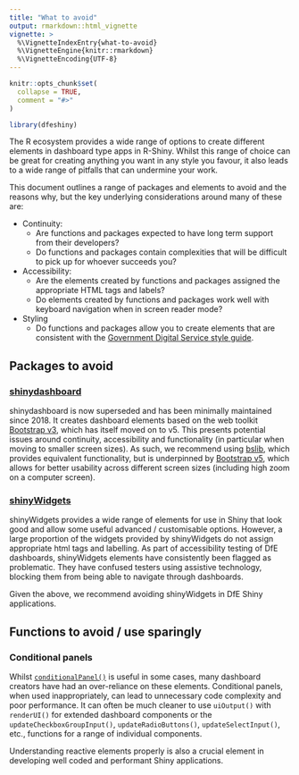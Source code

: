 ```yaml
---
title: "What to avoid"
output: rmarkdown::html_vignette
vignette: >
  %\VignetteIndexEntry{what-to-avoid}
  %\VignetteEngine{knitr::rmarkdown}
  %\VignetteEncoding{UTF-8}
---
```


```r
knitr::opts_chunk$set(
  collapse = TRUE,
  comment = "#>"
)
```

```r
library(dfeshiny)
```

The R ecosystem provides a wide range of options to create different elements in dashboard type 
apps in R-Shiny. Whilst this range of choice can be great for creating anything you want in any 
style you favour, it also leads to a wide range of pitfalls that can undermine your work.

This document outlines a range of packages and elements to avoid and the reasons why, but the key
underlying considerations around many of these are:

- Continuity: 
  - Are functions and packages expected to have long term support from their developers?
  - Do functions and packages contain complexities that will be difficult to pick up for whoever 
  succeeds you?
- Accessibility:
  - Are the elements created by functions and packages assigned the appropriate HTML tags and 
  labels?
  - Do elements created by functions and packages work well with keyboard navigation when in 
  screen reader mode?
- Styling
  - Do functions and packages allow you to create elements that are consistent with the [Government Digital Service style guide](https://www.gov.uk/guidance/style-guide).
  
  
## Packages to avoid

### [shinydashboard](https://rstudio.github.io/shinydashboard/index.html)

shinydashboard is now superseded and has been minimally maintained since 2018. It creates dashboard
elements based on the web toolkit [Bootstrap v3](https://getbootstrap.com/docs/3.3/), which has 
itself moved on to v5. This presents potential issues around continuity, accessibility and 
functionality (in particular when moving to smaller screen sizes). As such, we recommend using 
[bslib](https://rstudio.github.io/bslib/), which provides equivalent functionality, but is underpinned 
by [Bootstrap v5](https://getbootstrap.com/docs/5.3/getting-started/introduction/), which allows 
for better usability across different screen sizes (including high zoom on a computer screen).

### [shinyWidgets](https://dreamrs.github.io/shinyWidgets/index.html)

shinyWidgets provides a wide range of elements for use in Shiny that look good and allow some 
useful advanced / customisable options. However, a large proportion of the widgets provided by 
shinyWidgets do not assign appropriate html tags and labelling. As part of accessibility testing of
DfE dashboards, shinyWidgets elements have consistently been flagged as problematic. They have
confused testers using assistive technology, blocking them from being able to navigate through
dashboards.

Given the above, we recommend avoiding shinyWidgets in DfE Shiny applications.

## Functions to avoid / use sparingly

### Conditional panels

Whilst [`conditionalPanel()`](https://shiny.posit.co/r/reference/shiny/1.4.0/conditionalpanel.html) 
is useful in some cases, many dashboard creators have had an over-reliance on these elements. 
Conditional panels, when used inappropriately, can lead to unnecessary code complexity and poor 
performance. It can often be much cleaner to use `uiOutput()` with `renderUI()` for extended 
dashboard components or the `updateCheckboxGroupInput()`, `updateRadioButtons()`, 
`updateSelectInput()`, etc., functions for a range of individual components.

Understanding reactive elements properly is also a crucial element in developing well coded and 
performant Shiny applications.
